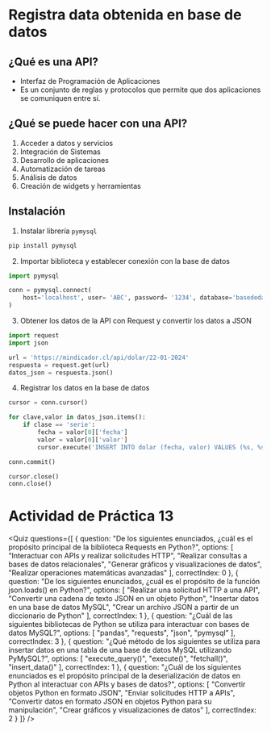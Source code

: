 # Registra data obtenida en base de datos

## ¿Qué es una API?
- Interfaz de Programación de Aplicaciones
- Es un conjunto de reglas y protocolos que permite que dos aplicaciones se comuniquen entre sí.

## ¿Qué se puede hacer con una API?
1. Acceder a datos y servicios
2. Integración de Sistemas
3. Desarrollo de aplicaciones
4. Automatización de tareas
5. Análisis de datos
6. Creación de widgets y herramientas

## Instalación

1. Instalar librería `pymysql`

```sh
pip install pymysql
```

2. Importar biblioteca y establecer conexión con la base de datos

```python
import pymysql

conn = pymysql.connect(
	host='localhost', user= 'ABC', password= '1234', database='basededatos'
)
```

3. Obtener los datos de la API con Request y convertir los datos a JSON

```python
import request
import json

url = 'https://mindicador.cl/api/dolar/22-01-2024'
respuesta = request.get(url)
datos_json = respuesta.json()
```

4. Registrar los datos en la base de datos

```python
cursor = conn.cursor()

for clave,valor in datos_json.items():
	if clase == 'serie':
		fecha = valor[0]['fecha']
		valor = valor[0]['valor']
		cursor.execute('INSERT INTO dolar (fecha, valor) VALUES (%s, %s)', (fecha, valor))

conn.commit()

cursor.close()
conn.close()
```

# Actividad de Práctica 13

<Quiz questions={[
  {
    question: "De los siguientes enunciados, ¿cuál es el propósito principal de la biblioteca Requests en Python?",
    options: [
      "Interactuar con APIs y realizar solicitudes HTTP",
      "Realizar consultas a bases de datos relacionales",
      "Generar gráficos y visualizaciones de datos",
      "Realizar operaciones matemáticas avanzadas"
    ],
    correctIndex: 0
  },
  {
    question: "De los siguientes enunciados, ¿cuál es el propósito de la función json.loads() en Python?",
    options: [
      "Realizar una solicitud HTTP a una API",
      "Convertir una cadena de texto JSON en un objeto Python",
      "Insertar datos en una base de datos MySQL",
      "Crear un archivo JSON a partir de un diccionario de Python"
    ],
    correctIndex: 1
  },
  {
    question: "¿Cuál de las siguientes bibliotecas de Python se utiliza para interactuar con bases de datos MySQL?",
    options: [
      "pandas",
      "requests",
      "json",
      "pymysql"
    ],
    correctIndex: 3
  },
  {
    question: "¿Qué método de los siguientes se utiliza para insertar datos en una tabla de una base de datos MySQL utilizando PyMySQL?",
    options: [
      "execute_query()",
      "execute()",
      "fetchall()",
      "insert_data()"
    ],
    correctIndex: 1
  },
  {
    question: "¿Cuál de los siguientes enunciados es el propósito principal de la deserialización de datos en Python al interactuar con APIs y bases de datos?",
    options: [
      "Convertir objetos Python en formato JSON",
      "Enviar solicitudes HTTP a APIs",
      "Convertir datos en formato JSON en objetos Python para su manipulación",
      "Crear gráficos y visualizaciones de datos"
    ],
    correctIndex: 2
  }
]} />